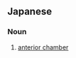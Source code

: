 ==Japanese==
{{ja-kanjitab|ぜん|がん|ぼう|yomi=o}}

===Noun===
{{ja-noun|ぜんがんぼう}}

# [[anterior chamber]] {{gloss|space between cornea and iris}}